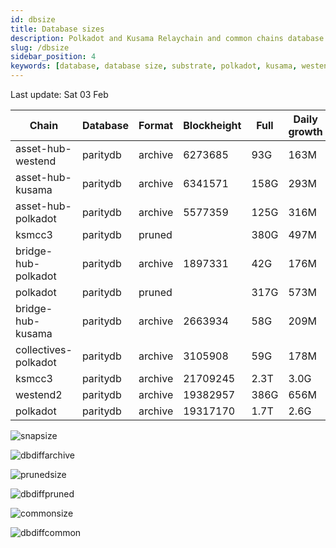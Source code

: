 ```yaml
---
id: dbsize
title: Database sizes
description: Polkadot and Kusama Relaychain and common chains database sizes
slug: /dbsize
sidebar_position: 4
keywords: [database, database size, substrate, polkadot, kusama, westend]
---
```



Last update: Sat 03 Feb

| Chain    | Database   | Format | Blockheight | Full         | Daily growth |
| ------------------------| ----------- | -------- | ------- | ---------- | ----- | 
| asset-hub-westend | paritydb | archive | 6273685 | 93G | 163M |
| asset-hub-kusama | paritydb | archive | 6341571 | 158G | 293M |
| asset-hub-polkadot | paritydb | archive | 5577359 | 125G | 316M |
| ksmcc3 | paritydb | pruned |  | 380G | 497M |
| bridge-hub-polkadot | paritydb | archive | 1897331 | 42G | 176M |
| polkadot | paritydb | pruned |  | 317G | 573M |
| bridge-hub-kusama | paritydb | archive | 2663934 | 58G | 209M |
| collectives-polkadot | paritydb | archive | 3105908 | 59G | 178M |
| ksmcc3 | paritydb | archive | 21709245 | 2.3T | 3.0G |
| westend2 | paritydb | archive | 19382957 | 386G | 656M |
| polkadot | paritydb | archive | 19317170 | 1.7T | 2.6G |

![snapsize](/img/archivesize.png)

![dbdiffarchive](/img/dbdiffrelay.png)

![prunedsize](/img/prunedsize.png)

![dbdiffpruned](/img/dbdiffpruned.png)

![commonsize](/img/commonsize.png)

![dbdiffcommon](/img/dbdiffcommon.png)
